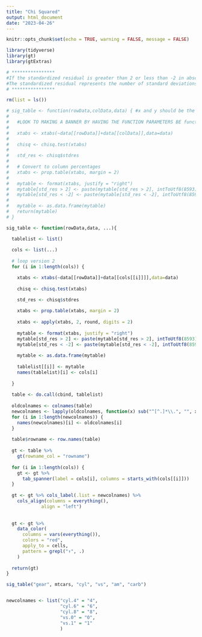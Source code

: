 ---
title: "Chi Squared"
output: html_document
date: "2023-04-26"
---

```{r setup, include=FALSE}
knitr::opts_chunk$set(echo = TRUE, warning = FALSE, message = FALSE)

library(tidyverse)
library(gt)
library(gtExtras)

# ****************
#If the standardized residual is greater than 2 or less than -2 in absolute value, then the cell is considered to be significantly contributing to the chi-squared statistic at a 5% level of significance.
#The standardized residual represents the number of standard deviations that the observed frequency deviates from the expected frequency
# ****************

rm(list = ls())

# sig_table <- function(rowData,colData,data) { #x and y should be the string names of the variables
#   
#   #LOOK TO MAKING A BANNER BY HAVING THE FUNCTION PARAMETERS BE function(rowData, data, ...) then using x <- list(...)
#   
#   xtabs <- xtabs(~data[[rowData]]+data[[colData]],data=data)
#   
#   chisq <- chisq.test(xtabs)
#   
#   std_res <- chisq$stdres
# 
#   # Convert to column percentages
#   xtabs <- prop.table(xtabs, margin = 2)
#   
#   mytable <- format(xtabs, justify = "right")
#   mytable[std_res > 2] <- paste(mytable[std_res > 2], intToUtf8(8593))
#   mytable[std_res < -2] <- paste(mytable[std_res < -2], intToUtf8(8595))
#   
#   mytable <- as.data.frame(mytable)
#   return(mytable)
# }

sig_table <- function(rowData,data, ...){

  tablelist <- list()
  
  cols <- list(...)
  
  # loop version 2
  for (i in 1:length(cols)) {

    xtabs <- xtabs(~data[[rowData]]+data[[cols[[i]]]],data=data)
    
    chisq <- chisq.test(xtabs)
  
    std_res <- chisq$stdres

    xtabs <- prop.table(xtabs, margin = 2)
    
    xtabs <- apply(xtabs, 2, round, digits = 2)
  
    mytable <- format(xtabs, justify = "right")
    mytable[std_res > 2] <- paste(mytable[std_res > 2], intToUtf8(8593))
    mytable[std_res < -2] <- paste(mytable[std_res < -2], intToUtf8(8595))
  
    mytable <- as.data.frame(mytable)
    
    tablelist[[i]] <- mytable
    names(tablelist)[i] <- cols[i]
    
  }
  
  table <- do.call(cbind, tablelist)
  
  oldcolnames <- colnames(table)
  newcolnames <- lapply(oldcolnames, function(x) sub("^[^.]*\\.", "", x))
  for (i in 1:length(newcolnames)) {
    names(newcolnames)[i] <- oldcolnames[i]
  }
  
  table$rowname <- row.names(table) 
  
  gt <- table %>%
    gt(rowname_col = "rowname")
  
  for (i in 1:length(cols)) {
    gt <- gt %>%
      tab_spanner(label = cols[i], columns = starts_with(cols[[i]]))
  }
  
  gt <- gt %>% cols_label(.list = newcolnames) %>% 
    cols_align(columns = everything(),
             align = "left")
  
  
  gt <- gt %>%
    data_color(
      columns = vars(everything()),
      colors = "red",
      apply_to = cells,
      pattern = grepl("↑", .)
    )
  
  return(gt)
}  

```


```{r echo=TRUE}

sig_table("gear", mtcars, "cyl", "vs", "am", "carb")


newcolnames <- list("cyl.4" = "4",
                    "cyl.6" = "6",
                    "cyl.8" = "8",
                    "vs.0" = "0",
                    "vs.1" = "1"
                    )

```